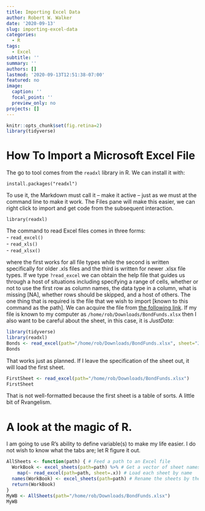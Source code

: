---
title: Importing Excel Data
author: Robert W. Walker
date: '2020-09-13'
slug: importing-excel-data
categories:
  - R
tags:
  - Excel
subtitle: ''
summary: ''
authors: []
lastmod: '2020-09-13T12:51:38-07:00'
featured: no
image:
  caption: ''
  focal_point: ''
  preview_only: no
projects: []
---


```{r, message=FALSE, warning=FALSE, cache=FALSE, echo=FALSE, include=FALSE}
knitr::opts_chunk$set(fig.retina=2)
library(tidyverse)
```

# How To Import a Microsoft Excel File

The go to tool comes from the `readxl` library in R.  We can install it with:

```
install.packages("readxl")
```

To use it, the Markdown must call it -- make it active -- just as we must at the command line to make it work.  The Files pane will make this easier, we can right click to import and get code from the subsequent interaction.

```
library(readxl)
```

The command to read Excel files comes in three forms:  
- `read_excel()`  
- `read_xls()`  
- `read_xlsx()`  

where the first works for all file types while the second is written specifically for older .xls files and the third is written for newer .xlsx file types.  If we type `?read_excel` we can obtain the help file that guides us through a host of situations including specifying a range of cells, whether or not to use the first row as column names, the data type in a column, what is missing [NA], whether rows should be skipped, and a host of others.  The one thing that is required is the file that we wish to import [known to this command as the path].  We can acquire the file from [the following link](https://github.com/robertwwalker/DADMStuff/raw/master/BondFunds.xlsx).  If my file is known to my computer as `/home/rob/Downloads/BondFunds.xlsx` then I also want to be careful about the sheet, in this case, it is *JustData*:

```{r}
library(tidyverse)
library(readxl)
Bonds <- read_excel(path="/home/rob/Downloads/BondFunds.xlsx", sheet="JustData")
Bonds
```

That works just as planned.  If I leave the specification of the sheet out, it will load the first sheet.

```{r}
FirstSheet <- read_excel(path="/home/rob/Downloads/BondFunds.xlsx")
FirstSheet
```

That is not well-formatted because the first sheet is a table of sorts.  A little bit of Rvangelism.

# A look at the magic of R.

I am going to use R's ability to define variable(s) to make my life easier.  I do not wish to know what the tabs are; let R figure it out.  

```{r}
AllSheets <- function(path) { # Feed a path to an Excel file
  WorkBook <- excel_sheets(path=path) %>% # Get a vector of sheet names
    map(~ read_excel(path=path, sheet=.x)) # Load each sheet by name
  names(WorkBook) <- excel_sheets(path=path) # Rename the sheets by their names
  return(WorkBook)
}
MyWB <- AllSheets(path="/home/rob/Downloads/BondFunds.xlsx")
MyWB
```
